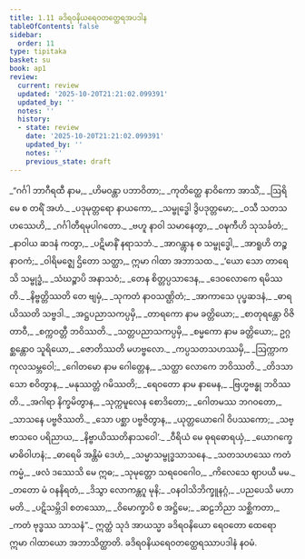 ```yaml
---
title: 1.11 ခဒိရဝနိယရေဝတတ္ထေရအပဒါန
tableOfContents: false
sidebar:
  order: 11
type: tipitaka
basket: su
book: ap1
review:
  current: review
  updated: '2025-10-20T21:21:02.099391'
  updated_by: ''
  notes: ''
  history:
  - state: review
    date: '2025-10-20T21:21:02.099391'
    updated_by: ''
    notes: ''
    previous_state: draft
---
```



<DynamicBreadcrumb />


<ReviewStatus review={frontmatter.review} showDetails={true} />

<HypothesisAnnotation frontmatter={frontmatter} />

<Division number="628" book="ap1" e="ch" v="20" p="55">

<Paragraph number="652" type="verses" book="ap1">
_“ဂင်္ဂါ ဘာဂီရထီ နာမ,_  
_ဟိမဝန္တာ ပဘာဝိတာ;_  
_ကုတိတ္ထေ နာဝိကော အာသိံ,_  
_ဩရိမေ စ တရိံ အဟံ._  

</Paragraph>

</Division>
<Division number="629" book="ap1" e="ch" v="20" p="55">

<Paragraph number="653" type="verses" book="ap1">
_ပဒုမုတ္တရော နာယကော,_  
_သမ္ဗုဒ္ဓေါ ဒွိပဒုတ္တမော;_  
_ဝသီ သတသဟဿေဟိ,_  
_ဂင်္ဂါတီရမုပါဂတော._  

</Paragraph>

</Division>
<Division number="630" book="ap1" e="ch" v="20" p="55">

<Paragraph number="654" type="verses" book="ap1">
_ဗဟူ နာဝါ သမာနေတွာ,_  
_ဝဍ္ဎကီဟိ သုသင်္ခတံ;_  
_နာဝါယ ဆဒနံ ကတွာ,_  
_ပဋိမာနိံ နရာသဘံ._  

</Paragraph>

</Division>
<Division number="631" book="ap1" e="ch" v="20" p="56">

<Paragraph number="655" type="verses" book="ap1">
_အာဂန္တွာန စ သမ္ဗုဒ္ဓေါ,_  
_အာရူဟိ တဉ္စ နာဝကံ;_  
_ဝါရိမဇ္ဈေ ဌိတော သတ္ထာ,_  
ဣမာ ဂါထာ အဘာသထ._  

</Paragraph>

</Division>
<Division number="632" book="ap1" e="ch" v="20" p="56">

<Paragraph number="656" type="verses" book="ap1">
_‘ယော သော တာရေသိ သမ္ဗုဒ္ဓံ,_  
_သံဃဉ္စာပိ အနာသဝံ;_  
_တေန စိတ္တပ္ပသာဒေန,_  
_ဒေဝလောကေ ရမိဿတိ._  

</Paragraph>

</Division>
<Division number="633" book="ap1" e="ch" v="20" p="56">

<Paragraph number="657" type="verses" book="ap1">
_နိဗ္ဗတ္တိဿတိ တေ ဗျမှံ,_  
_သုကတံ နာဝသဏ္ဌိတံ;_  
_အာကာသေ ပုပ္ဖဆဒနံ,_  
_ဓာရယိဿတိ သဗ္ဗဒါ._  

</Paragraph>

</Division>
<Division number="634" book="ap1" e="ch" v="20" p="56">

<Paragraph number="658" type="verses" book="ap1">
_အဋ္ဌပညာသကပ္ပမှိ,_  
_တာရကော နာမ ခတ္တိယော;_  
_စာတုရန္တော ဝိဇိတာဝီ,_  
_စက္ကဝတ္တီ ဘဝိဿတိ._  

</Paragraph>

</Division>
<Division number="635" book="ap1" e="ch" v="20" p="56">

<Paragraph number="659" type="verses" book="ap1">
_သတ္တပညာသကပ္ပမှိ,_  
_စမ္မကော နာမ ခတ္တိယော;_  
ဥဂ္ဂစ္ဆန္တောဝ သူရိယော,_  
_ဇောတိဿတိ မဟဗ္ဗလော._  

</Paragraph>

</Division>
<Division number="636" book="ap1" e="ch" v="20" p="56">

<Paragraph number="660" type="verses" book="ap1">
_ကပ္ပသတသဟဿမှိ,_  
_ဩက္ကာကကုလသမ္ဘဝေါ;_  
_ဂေါတမော နာမ ဂေါတ္တေန,_  
_သတ္ထာ လောကေ ဘဝိဿတိ._  

</Paragraph>

</Division>
<Division number="637" book="ap1" e="ch" v="20" p="56">

<Paragraph number="661" type="verses" book="ap1">
_တိဒသာ သော စဝိတွာန,_  
_မနုဿတ္တံ ဂမိဿတိ;_  
_ရေဝတော နာမ နာမေန,_  
_ဗြဟ္မဗန္ဓု ဘဝိဿတိ._  

</Paragraph>

</Division>
<Division number="638" book="ap1" e="ch" v="20" p="56">

<Paragraph number="662" type="verses" book="ap1">
_အဂါရာ နိက္ခမိတွာန,_  
_သုက္ကမူလေန စောဒိတော;_  
_ဂေါတမဿ ဘဂဝတော,_  
_သာသနေ ပဗ္ဗဇိဿတိ._  

</Paragraph>

</Division>
<Division number="639" book="ap1" e="ch" v="20" p="56">

<Paragraph number="663" type="verses" book="ap1">
_သော ပစ္ဆာ ပဗ္ဗဇိတွာန,_  
_ယုတ္တယောဂေါ ဝိပဿကော;_  
_သဗ္ဗာသဝေ ပရိညာယ,_  
_နိဗ္ဗာယိဿတိနာသဝေါ’._  

</Paragraph>

</Division>
<Division number="640" book="ap1" e="ch" v="20" p="56">

<Paragraph number="664" type="verses" book="ap1">
_ဝီရိယံ မေ ဓုရဓောရယှံ,_  
_ယောဂက္ခေမာဓိဝါဟနံ;_  
_ဓာရေမိ အန္တိမံ ဒေဟံ,_  
_သမ္မာသမ္ဗုဒ္ဓသာသနေ._  

</Paragraph>

</Division>
<Division number="641" book="ap1" e="ch" v="20" p="56">

<Paragraph number="665" type="verses" book="ap1">
_သတသဟဿေ ကတံ ကမ္မံ,_  
_ဖလံ ဒဿေသိ မေ ဣဓ;_  
_သုမုတ္တော သရဝေဂေါဝ,_  
_ကိလေသေ ဈာပယီ မမ._  

</Paragraph>

</Division>
<Division number="642" book="ap1" e="ch" v="20" p="56">

<Paragraph number="666" type="verses" book="ap1">
_တတော မံ ဝနနိရတံ,_  
_ဒိသွာ လောကန္တဂူ မုနိ;_  
_ဝနဝါသိဘိက္ခူနဂ္ဂံ,_  
_ပညပေသိ မဟာမတိ._  

</Paragraph>

</Division>
<Division number="643" book="ap1" e="ch" v="20" p="56">

<Paragraph number="667" type="verses" book="ap1">
_ပဋိသမ္ဘိဒါ စတဿော,_  
_ဝိမောက္ခာပိ စ အဋ္ဌိမေ;_  
_ဆဠဘိညာ သစ္ဆိကတာ,_  
_ကတံ ဗုဒ္ဓဿ သာသနံ”._  

</Paragraph>

<Paragraph number="668" book="ap1">
ဣတ္ထံ သုဒံ အာယသ္မာ ခဒိရဝနိယော ရေဝတော ထေရော ဣမာ ဂါထာယော အဘာသိတ္ထာတိ.

</Paragraph>
</Division>

<Paragraph number="669" type="center" book="ap1">
ခဒိရဝနိယရေဝတတ္ထေရဿာပဒါနံ နဝမံ.
</Paragraph>